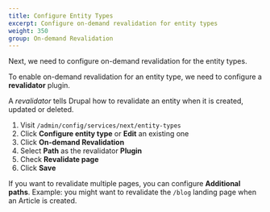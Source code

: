```yaml
---
title: Configure Entity Types
excerpt: Configure on-demand revalidation for entity types
weight: 350
group: On-demand Revalidation
---
```


<!--
************************************************************
*  TODO: Remove this block before publishing.

*  Comment: The revalidator plugin used to work out of the box with path-based revalidation. However, Next.js implemented Tag-based revalidation, which is
pretty useful for revalidating Menus on the FE whenever a Drupal Menu is updating. I'm just leaving this comment to note this, since I do not know
if the new version of drupal module supports this out of the box.
************************************************************
-->

Next, we need to configure on-demand revalidation for the entity types.

To enable on-demand revalidation for an entity type, we need to configure a **revalidator** plugin.

<Callout>

A _revalidator_ tells Drupal how to revalidate an entity when it is created, updated or deleted.

</Callout>

1. Visit `/admin/config/services/next/entity-types`
2. Click **Configure entity type** or **Edit** an existing one
3. Click **On-demand Revalidation**
4. Select **Path** as the revalidator **Plugin**
5. Check **Revalidate page**
6. Click **Save**

If you want to revalidate multiple pages, you can configure **Additional paths**. Example: you might want to revalidate the `/blog` landing page when an Article is created.
